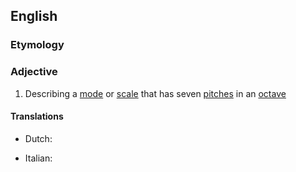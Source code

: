 ==English==
{{wikipedia}}

===Etymology===
{{prefix|hepta|tonic}}

===Adjective===
{{en-adj|-}}

# {{context|music}} Describing a [[mode]] or [[scale]] that has seven [[pitch]]es in an [[octave]]

====Translations====
{{trans-top|heptatonic}}
* Dutch: {{t-|nl|heptatonisch}}
{{trans-mid}}
* Italian: {{t-|it|eptatonico}}
{{trans-bottom}}